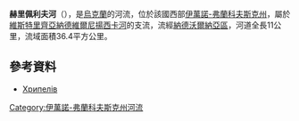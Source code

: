 '''赫里佩利夫河'''（{{lang-uk|Хрипелів}}），是[[烏克蘭|烏克蘭]]的河流，位於該國西部[[伊萬諾-弗蘭科夫斯克州|伊萬諾-弗蘭科夫斯克州]]，屬於[[維斯特里齊亞納德維爾尼揚西卡河|維斯特里齊亞納德維爾尼揚西卡河]]的支流，流經[[納德沃爾納亞區|納德沃爾納亞區]]，河道全長11公里，流域面積36.4平方公里。

==參考資料==
* [https://web.archive.org/web/20131020160259/http://do.gendocs.ru/docs/index-29520.html?page=32 Хрипелів]

{{DEFAULTSORT:Хрипелів}}
[[Category:伊萬諾-弗蘭科夫斯克州河流|Category:伊萬諾-弗蘭科夫斯克州河流]]


{{Ukraine-river-stub}}